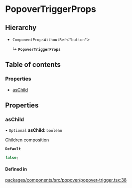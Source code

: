 # PopoverTriggerProps

## Hierarchy

- `ComponentPropsWithoutRef`\<`"button"`\>

  ↳ **`PopoverTriggerProps`**

## Table of contents

### Properties

- [asChild](props.md#aschild)

## Properties

### asChild

• `Optional` **asChild**: `boolean`

Children composition

**`Default`**

```ts
false;
```

#### Defined in

[packages/components/src/popover/popover-trigger.tsx:38](https://github.com/vtex/shoreline/blob/9cdfd7505/packages/components/src/popover/popover-trigger.tsx#L38)

